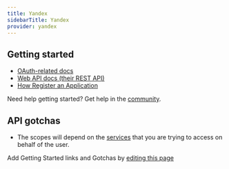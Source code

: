 ```yaml
---
title: Yandex
sidebarTitle: Yandex
provider: yandex
---
```



<Overview />


## Getting started

-   [OAuth-related docs](https://yandex.com/dev/id/doc/en/codes/code-url)
-   [Web API docs (their REST API)](https://cloud.yandex.com/en/docs/overview/api)
-   [How Register an Application](https://yandex.com/dev/id/doc/en/register-client)

<Tip>Need help getting started? Get help in the [community](https://nango.dev/slack).</Tip>

## API gotchas

-   The scopes will depend on the [services](https://cloud.yandex.com/en/services) that you are trying to access on behalf of the user.

<Note>Add Getting Started links and Gotchas by [editing this page](https://github.com/nangohq/nango/tree/master/docs-v2/integrations/all/yandex.mdx)</Note>
